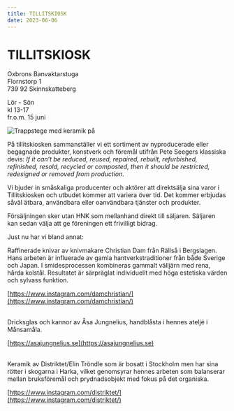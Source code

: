 ```yaml
---
title: TILLITSKIOSK
date: 2023-06-06
---
```


# TILLITSKIOSK

Oxbrons Banvaktarstuga<br/>
Flornstorp 1<br/>
739 92 Skinnskatteberg<br/>

Lör - Sön <br/>
kl 13-17<br/>
fr.o.m. 15 juni<br/>

![Trappstege med keramik på](/img/IMG_6732.jpeg)

På tillitskiosken sammanställer vi ett sortiment av nyproducerade eller begagnade produkter, konstverk och föremål utifrån Pete Seegers klassiska devis: _If it can’t be reduced, reused, repaired, rebuilt, refurbished, refinished, resold, recycled or composted, then it should be restricted, redesigned or removed from production._

Vi bjuder in småskaliga producenter och aktörer att direktsälja sina varor i Tillitskiosken och utbudet kommer att variera över tid. Det kommer erbjudas såväl ätbara, användbara eller oanvändbara tjänster och produkter.

Försäljningen sker utan HNK som mellanhand direkt till säljaren. Säljaren kan sedan välja att ge föreningen ett frivilligt bidrag.

Just nu har vi bland annat: 
<br />

Raffinerade knivar av knivmakare Christian Dam från Rällså i Bergslagen. Hans arbeten är influerade av gamla hantverkstraditioner från både Sverige och Japan. I smidesprocessen kombineras gammalt välljärn med rena, hårda kolstål. Resultatet är särpräglat individuellt med höga estetiska värden och sylvass funktion.

[https://www.instagram.com/damchristian/](https://www.instagram.com/damchristian/)

<br />
Dricksglas och kannor av Åsa Jungnelius, handblåsta i hennes ateljé i Månsamåla.

[https://asajungnelius.se](https://asajungnelius.se)

<br />
Keramik av Distriktet/Elin Tröndle som är bosatt i Stockholm men har sina rötter i skogarna i Harka, vilket genomsyrar hennes arbeten som balanserar mellan bruksföremål och prydnadsobjekt med fokus på det organiska.

[https://www.instagram.com/distriktet/](https://www.instagram.com/distriktet/)
